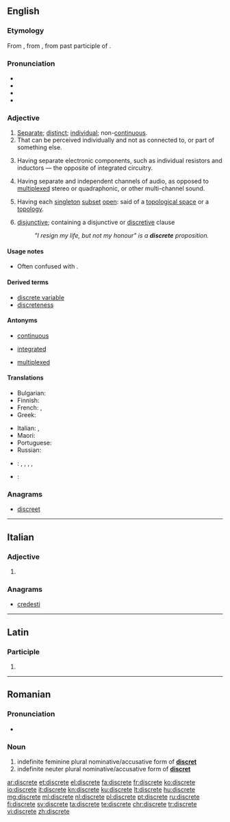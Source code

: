==English==
{{slim-wikipedia|dab=Discrete}}

===Etymology===
From {{etyl|fro|en}} {{term|discret|lang=fro}}, from {{etyl|la|en}} {{term|discretus|lang=la}}, from past participle of {{term|discernere|lang=la}}.

===Pronunciation===
* {{IPA|/dɪsˈkɹiːt/}}
* {{audio|en-us-discrete.ogg|Audio (US)}}
* {{homophones|lang=en|discreet}} 
* {{rhymes|iːt}}

===Adjective===
{{en-adj}}

# [[separate|Separate]]; [[distinct]]; [[individual]]; non-[[continuous]].
# That can be perceived individually and not as connected to, or part of something else.
# {{context|electrical engineering|lang=en}} Having separate electronic components, such as individual resistors and inductors — the opposite of integrated circuitry.
# {{context|audio engineering|lang=en}} Having separate and independent channels of audio, as opposed to [[multiplexed]] stereo or quadraphonic, or other multi-channel sound.
# {{context|topology|lang=en}} Having each [[singleton]] [[subset]] [[open]]: said of a [[topological space]] or a [[topology]].
# [[disjunctive]]; containing a disjunctive or [[discretive]] clause
#: ''"I resign my life, but not my honour" is a '''discrete''' proposition.''

====Usage notes====
* Often confused with {{term|discreet|lang=en}}.

====Derived terms====
* [[discrete variable]]
* [[discreteness]]

====Antonyms====
* [[continuous]]
* {{sense|electrical engineering}} [[integrated]]
* {{sense|audio engineering}} [[multiplexed]]

====Translations====
{{trans-top|Separate; distinct; individual}}
* Bulgarian: {{t+|bg|отделен}}
* Finnish: {{t+|fi|diskreetti}}
* French: {{t+|fr|distinct|m}}, {{t+|fr|distincte|f}}
* Greek: {{t+|el|διάκριτος|tr=diakritós}}
{{trans-mid}}
* Italian: {{t+|it|distinto|m}}, {{t+|it|separato|m}}
* Maori: {{t-|mi|motumotu}}
* Portuguese: {{t-|pt|distinguido|m}} {{t+|pt|distinto|m}} 
* Russian: {{t+|ru|отдельный|tr=otdél’nyj}}
{{trans-bottom}}

{{checktrans-top}}
* {{ttbc|de}}: {{t+|de|diskret}}, {{t+|de|eigenständig}}, {{t+|de|einzeln}}, {{t-|de|unstetig}}, {{t+|de|separat}}
* {{ttbc|it}}: {{t-|it|discreto}}
{{trans-mid}}
{{trans-bottom}}

===Anagrams===
* [[discreet#English|discreet]]

----

==Italian==

===Adjective===
{{head|it|adjective form|g=f}}

# {{feminine plural of|discreto|lang=it}}

===Anagrams===
* [[credesti#Italian|credesti]]

----

==Latin==

===Participle===
{{la-part-form|discrēte}}

# {{inflection of|discrētus||voc|m|s|lang=la}}

----

==Romanian==

===Pronunciation===
* {{IPA|[disˈkre.te]|lang=ro}}

===Noun===
{{head|ro|adjective form}}

# indefinite feminine plural nominative/accusative form of '''[[discret]]'''
# indefinite neuter plural nominative/accusative form of '''[[discret]]'''

[[ar:discrete]]
[[et:discrete]]
[[el:discrete]]
[[fa:discrete]]
[[fr:discrete]]
[[ko:discrete]]
[[io:discrete]]
[[it:discrete]]
[[kn:discrete]]
[[ku:discrete]]
[[lt:discrete]]
[[hu:discrete]]
[[mg:discrete]]
[[ml:discrete]]
[[nl:discrete]]
[[pl:discrete]]
[[pt:discrete]]
[[ru:discrete]]
[[fi:discrete]]
[[sv:discrete]]
[[ta:discrete]]
[[te:discrete]]
[[chr:discrete]]
[[tr:discrete]]
[[vi:discrete]]
[[zh:discrete]]